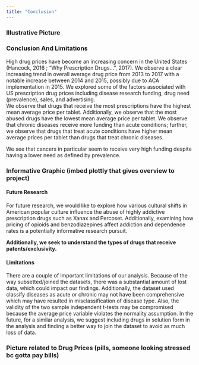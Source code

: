 ```yaml
---
title: "Conclusion"
---
```

### Illustrative Picture

### **Conclusion And Limitations**

High drug prices have become an increasing concern in the United States (Hancock, 2016 ; "Why Prescription Drugs...”, 2017).
We observe a clear increasing trend in overall average drug price from 2013 to 2017 with a notable increase between 2014 and 2015, possibly due to ACA implementation in 2015.
We explored some of the factors associated with US prescription drug prices including disease research funding, drug need (prevalence), sales, and advertising.  
We observe that drugs that receive the most prescriptions have the highest mean average price per tablet.
Additionally, we observe that the most abused drugs have the lowest mean average price per tablet.
We observe that chronic diseases receive more funding than acute conditions; further, we observe that drugs that treat acute conditions have higher mean average prices per tablet than drugs that treat chronic diseases. 

We see that cancers in particular seem to receive very high funding despite having a lower need as defined by prevalence.

### Informative Graphic (imbed plottly that gives overview to project)

#### Future Research
For future research, we would like to explore how various cultural shifts in American popular culture influence the abuse of highly addictive prescription drugs such as Xanax and Percoset. Additionally, examining how pricing of opioids and benzodiazepines affect addiction and dependence rates is a potentially informative research pursuit.

**Additionally, we seek to understand the types of drugs that receive patents/exclusivity.**

#### Limitations
There are a couple of important limitations of our analysis.  Because of the way subsetted/joined the datasets, there was a substantial amount of lost data, which could impact our findings.  Additionally, the dataset used classify diseases as acute or chronic may not have been comprehensive which may have resulted in misclassification of disease type. Also, the validity of the two sample independent t-tests may be compromised because the average price variable violates the normality assumption.
In the future, for a similar analysis, we suggest including drugs in solution form in the analysis and finding a better way to join the dataset to avoid as much loss of data.


### Picture related to Drug Prices (pills, someone looking stressed bc gotta pay bills)